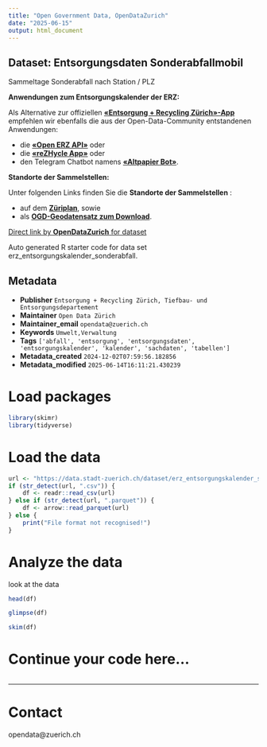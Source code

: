 ```yaml
---
title: "Open Government Data, OpenDataZurich"
date: "2025-06-15"
output: html_document
---
```


## Dataset: Entsorgungsdaten Sonderabfallmobil

Sammeltage Sonderabfall nach Station / PLZ

**Anwendungen zum Entsorgungskalender der ERZ:**

Als Alternative zur offiziellen [**«Entsorgung + Recycling Zürich»-App**](https://www.stadt-zuerich.ch/de/umwelt-und-energie/entsorgung/entsorgungskalender/erz-app.html) empfehlen wir ebenfalls die aus der Open-Data-Community entstandenen Anwendungen:

* die [**«Open ERZ API»**](https://www.stadt-zuerich.ch/de/politik-und-verwaltung/statistik-und-daten/open-government-data/anwendungen/anwendungen-2019/open_erz_api.html) oder
* die [**«reZHycle App»**](https://www.stadt-zuerich.ch/de/politik-und-verwaltung/statistik-und-daten/open-government-data/anwendungen/anwendungen-2022/rezhycle-app.html) oder
* den Telegram Chatbot namens [**«Altpapier Bot»**](https://www.stadt-zuerich.ch/de/politik-und-verwaltung/statistik-und-daten/open-government-data/anwendungen/anwendungen-2020/altpapier_bot.html).

[]()

**Standorte der Sammelstellen:**

Unter folgenden Links finden Sie die **Standorte der Sammelstellen** :

* auf dem [**Züriplan**](http://bit.ly/2f1taxJ), sowie
* als [**OGD-Geodatensatz zum Download**](https://data.stadt-zuerich.ch/dataset/geo_sammelstelle).



[]()



[Direct link by **OpenDataZurich** for dataset](https://data.stadt-zuerich.ch/dataset/erz_entsorgungskalender_sonderabfall)

Auto generated R starter code for data set erz_entsorgungskalender_sonderabfall.

## Metadata

- **Publisher** `Entsorgung + Recycling Zürich, Tiefbau- und Entsorgungsdepartement`
- **Maintainer** `Open Data Zürich`
- **Maintainer_email** `opendata@zuerich.ch`
- **Keywords** `Umwelt,Ver­walt­ung`
- **Tags** `['abfall', 'entsorgung', 'entsorgungsdaten', 'entsorgungskalender', 'kalender', 'sachdaten', 'tabellen']`
- **Metadata_created** `2024-12-02T07:59:56.182856`
- **Metadata_modified** `2025-06-14T16:11:21.430239`


# Load packages

```r
library(skimr)
library(tidyverse)
```

# Load the data

```r
url <- "https://data.stadt-zuerich.ch/dataset/erz_entsorgungskalender_sonderabfall/download/entsorgungskalender_sonderabfall_2025.csv"
if (str_detect(url, ".csv")) {
    df <- readr::read_csv(url)
} else if (str_detect(url, ".parquet")) {
    df <- arrow::read_parquet(url)
} else {
    print("File format not recognised!")
}
```

# Analyze the data

look at the data
```r
head(df)
```

```r
glimpse(df)
```

```r
skim(df)
```

# Continue your code here...

```r

```

------------------------------------------------------------------------

# Contact

opendata@zuerich.ch
